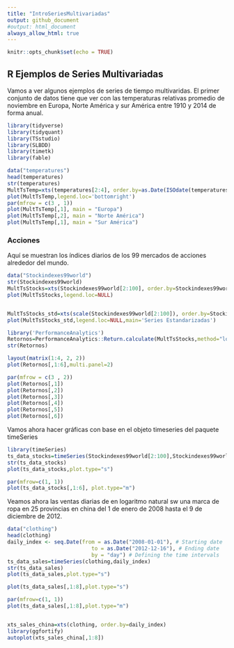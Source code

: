 ```yaml
---
title: "IntroSeriesMultivariadas"
output: github_document
#output: html_document
always_allow_html: true
---
```


```r
knitr::opts_chunk$set(echo = TRUE)
```

## R Ejemplos de Series Multivariadas

Vamos a ver algunos ejemplos de series de tiempo multivaridas. El primer conjunto de datos tiene que ver con las temperaturas relativas promedio de noviembre en Europa, Norte América y sur América entre 1910 y 2014 de forma anual.

```r
library(tidyverse)
library(tidyquant)
library(TSstudio)
library(SLBDD)
library(timetk)
library(fable)

data("temperatures")
head(temperatures)
str(temperatures)
MultTsTemp=xts(temperatures[2:4], order.by=as.Date(ISOdate(temperatures$year,1,1)))
plot(MultTsTemp,legend.loc='bottomright')
par(mfrow = c(3 , 1))
plot(MultTsTemp[,1], main = "Europa")
plot(MultTsTemp[,2], main = "Norte América")
plot(MultTsTemp[,1], main = "Sur América")
```

### Acciones

Aquí se muestran los índices diarios de los 99 mercados de acciones alrededor del mundo. 
```r
data("Stockindexes99world")
str(Stockindexes99world)
MultTsStocks=xts(Stockindexes99world[2:100], order.by=Stockindexes99world$Date)
plot(MultTsStocks,legend.loc=NULL)


MultTsStocks_std=xts(scale(Stockindexes99world[2:100]), order.by=Stockindexes99world$Date)
plot(MultTsStocks_std,legend.loc=NULL,main='Series Estandarizadas')

library('PerformanceAnalytics')
Retornos=PerformanceAnalytics::Return.calculate(MultTsStocks,method="log")
str(Retornos)

layout(matrix(1:4, 2, 2))
plot(Retornos[,1:6],multi.panel=2)

par(mfrow = c(3 , 2))
plot(Retornos[,1])
plot(Retornos[,2])
plot(Retornos[,3])
plot(Retornos[,4])
plot(Retornos[,5])
plot(Retornos[,6])
```
Vamos ahora hacer gráficas con base en el objeto timeseries del paquete timeSeries 
```r
library(timeSeries)
ts_data_stocks=timeSeries(Stockindexes99world[2:100],Stockindexes99world$Date)
str(ts_data_stocks)
plot(ts_data_stocks,plot.type="s")

par(mfrow=c(1, 1))
plot(ts_data_stocks[,1:6], plot.type="m")
```
Veamos ahora  las ventas diarias de en logaritmo natural sw una marca de ropa en 25 provincias en china del 1 de enero de 2008 hasta el 9 de diciembre de 2012.
```r
data("clothing")
head(clothing)
daily_index <- seq.Date(from = as.Date("2008-01-01"), # Starting date
                           to = as.Date("2012-12-16"), # Ending date
                           by = "day") # Defining the time intervals
ts_data_sales=timeSeries(clothing,daily_index)
str(ts_data_sales)
plot(ts_data_sales,plot.type="s")

plot(ts_data_sales[,1:8],plot.type="s")

par(mfrow=c(1, 1))
plot(ts_data_sales[,1:8],plot.type="m")


xts_sales_china=xts(clothing, order.by=daily_index)
library(ggfortify)
autoplot(xts_sales_china[,1:8])
```

